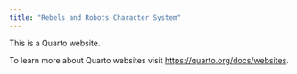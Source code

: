 ```yaml
---
title: "Rebels and Robots Character System"
---
```


This is a Quarto website.

To learn more about Quarto websites visit <https://quarto.org/docs/websites>.
